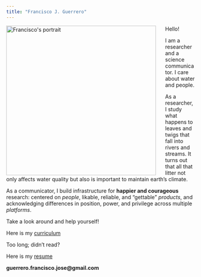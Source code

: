 ```yaml
---
title: "Francisco J. Guerrero"
---
```


```{=html}
<style>
body {
  background-image: url('images/river_aerial_view_2.png');
}
</style>
```
<img src="images/guerrero_fj_3.png" alt="Francisco&apos;s portrait" style="float: left; margin: 0 25px 0 0;" width="400"/>

Hello!

I am a researcher and a science communicator. I care about water and people.

As a researcher, I study what happens to leaves and twigs that fall into rivers and streams. It turns out that all that litter not only affects water quality but also is important to maintain earth's climate.

As a communicator, I build infrastructure for **happier and courageous** research: centered on *people*,  likable, reliable, and "gettable" *products*, and acknowledging differences in position, power, and privilege across multiple *platforms*.

Take a look around and help yourself!

Here is my [curriculum](https://github.com/guerrero-fj/my-website/blob/main/Spring_22_Guerrero_CV.pdf)

Too long; didn't read?

Here is my [resume](https://github.com/guerrero-fj/my-website/blob/main/guerrero_2022_summer_resume.pdf)

<!-- <a href="https://github.com/guerrero-fj"><img src="github-logo.png" width="5%" alt="github logo"></a> -->
<!-- <a href="https://www.linkedin.com/in/fjguerrerob/"><img src="linkedin-logo.png" width="5%" alt="linkedin logo"></a> -->
<!-- <a href="https://twitter.com/fjguerrerob"><img src="twitter-logo.png" width="5%" alt="twitter logo"></a> -->

**guerrero.francisco.jose@gmail.com**





